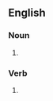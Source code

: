 {{also|crosshatch}}

==English==

===Noun===
{{en-noun|-}}

# {{alternative spelling of|crosshatch|lang=en}}

===Verb===
{{en-verb|cross-hatches|cross-hatching|cross-hatched}}

# {{alternative spelling of|crosshatch|lang=en}}